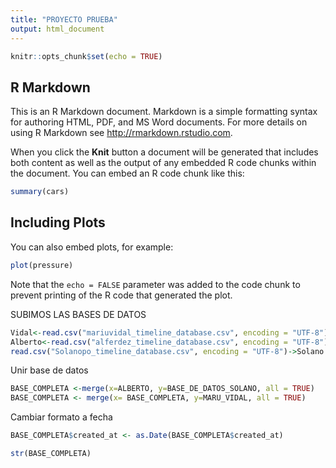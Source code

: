 ```yaml
---
title: "PROYECTO PRUEBA"
output: html_document
---
```


```r
knitr::opts_chunk$set(echo = TRUE)
```

## R Markdown

This is an R Markdown document. Markdown is a simple formatting syntax for authoring HTML, PDF, and MS Word documents. For more details on using R Markdown see <http://rmarkdown.rstudio.com>.

When you click the **Knit** button a document will be generated that includes both content as well as the output of any embedded R code chunks within the document. You can embed an R code chunk like this:

```r
summary(cars)
```

## Including Plots

You can also embed plots, for example:

```r
plot(pressure)
```

Note that the `echo = FALSE` parameter was added to the code chunk to prevent printing of the R code that generated the plot.


SUBIMOS LAS BASES DE DATOS

```r
Vidal<-read.csv("mariuvidal_timeline_database.csv", encoding = "UTF-8")
Alberto<-read.csv("alferdez_timeline_database.csv", encoding = "UTF-8")
read.csv("Solanopo_timeline_database.csv", encoding = "UTF-8")->Solano
```

Unir base de datos

```r
BASE_COMPLETA <-merge(x=ALBERTO, y=BASE_DE_DATOS_SOLANO, all = TRUE)
BASE_COMPLETA <- merge(x= BASE_COMPLETA, y=MARU_VIDAL, all = TRUE)

```
Cambiar formato a fecha

```r
BASE_COMPLETA$created_at <- as.Date(BASE_COMPLETA$created_at)

str(BASE_COMPLETA)
```
